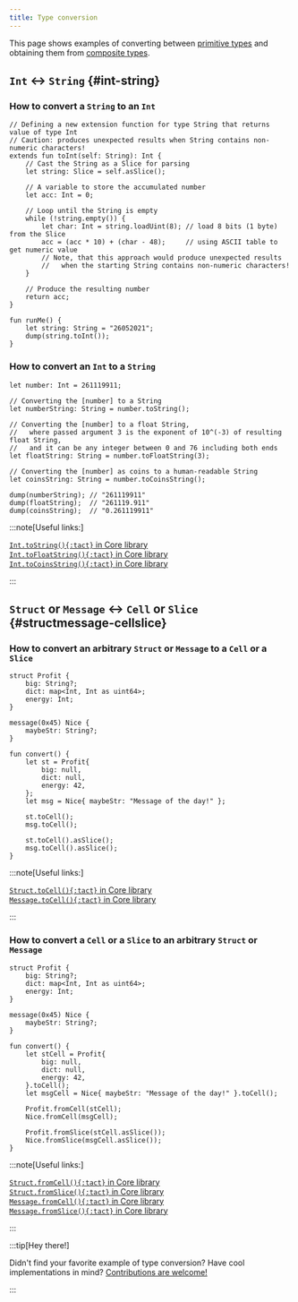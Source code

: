 ```yaml
---
title: Type conversion
---
```


This page shows examples of converting between [primitive types][p] and obtaining them from [composite types](/book/types#composite-types).

## `Int` ↔ `String` {#int-string}

### How to convert a `String` to an `Int`

```tact
// Defining a new extension function for type String that returns value of type Int
// Caution: produces unexpected results when String contains non-numeric characters!
extends fun toInt(self: String): Int {
    // Cast the String as a Slice for parsing
    let string: Slice = self.asSlice();

    // A variable to store the accumulated number
    let acc: Int = 0;

    // Loop until the String is empty
    while (!string.empty()) {
        let char: Int = string.loadUint(8); // load 8 bits (1 byte) from the Slice
        acc = (acc * 10) + (char - 48);     // using ASCII table to get numeric value
        // Note, that this approach would produce unexpected results
        //   when the starting String contains non-numeric characters!
    }

    // Produce the resulting number
    return acc;
}

fun runMe() {
    let string: String = "26052021";
    dump(string.toInt());
}
```

### How to convert an `Int` to a `String`

```tact
let number: Int = 261119911;

// Converting the [number] to a String
let numberString: String = number.toString();

// Converting the [number] to a float String,
//   where passed argument 3 is the exponent of 10^(-3) of resulting float String,
//   and it can be any integer between 0 and 76 including both ends
let floatString: String = number.toFloatString(3);

// Converting the [number] as coins to a human-readable String
let coinsString: String = number.toCoinsString();

dump(numberString); // "261119911"
dump(floatString);  // "261119.911"
dump(coinsString);  // "0.261119911"
```

:::note[Useful links:]

  [`Int.toString(){:tact}` in Core library](/ref/core-strings#inttostring)\
  [`Int.toFloatString(){:tact}` in Core library](/ref/core-strings#inttofloatstring)\
  [`Int.toCoinsString(){:tact}` in Core library](/ref/core-strings#inttocoinsstring)

:::

## `Struct` or `Message` ↔ `Cell` or `Slice` {#structmessage-cellslice}

### How to convert an arbitrary `Struct` or `Message` to a `Cell` or a `Slice`

```tact {19-20, 22-23}
struct Profit {
    big: String?;
    dict: map<Int, Int as uint64>;
    energy: Int;
}

message(0x45) Nice {
    maybeStr: String?;
}

fun convert() {
    let st = Profit{
        big: null,
        dict: null,
        energy: 42,
    };
    let msg = Nice{ maybeStr: "Message of the day!" };

    st.toCell();
    msg.toCell();

    st.toCell().asSlice();
    msg.toCell().asSlice();
}
```

:::note[Useful links:]

  [`Struct.toCell(){:tact}` in Core library](/ref/core-cells#structtocell)\
  [`Message.toCell(){:tact}` in Core library](/ref/core-cells#messagetocell)

:::

### How to convert a `Cell` or a `Slice` to an arbitrary `Struct` or `Message`

```tact {19-20, 22-23}
struct Profit {
    big: String?;
    dict: map<Int, Int as uint64>;
    energy: Int;
}

message(0x45) Nice {
    maybeStr: String?;
}

fun convert() {
    let stCell = Profit{
        big: null,
        dict: null,
        energy: 42,
    }.toCell();
    let msgCell = Nice{ maybeStr: "Message of the day!" }.toCell();

    Profit.fromCell(stCell);
    Nice.fromCell(msgCell);

    Profit.fromSlice(stCell.asSlice());
    Nice.fromSlice(msgCell.asSlice());
}
```

:::note[Useful links:]

  [`Struct.fromCell(){:tact}` in Core library](/ref/core-cells#structfromcell)\
  [`Struct.fromSlice(){:tact}` in Core library](/ref/core-cells#structfromslice)\
  [`Message.fromCell(){:tact}` in Core library](/ref/core-cells#messagefromcell)\
  [`Message.fromSlice(){:tact}` in Core library](/ref/core-cells#messagefromslice)

:::

:::tip[Hey there!]

  Didn't find your favorite example of type conversion? Have cool implementations in mind? [Contributions are welcome!](https://github.com/tact-lang/tact/issues)

:::

[p]: /book/types#primitive-types
